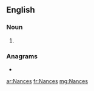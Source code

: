 {{also|nances}}
==English==

===Noun===
{{head|en|noun plural form}}

# {{plural of|Nance|lang=en}}

===Anagrams===
* {{l|en|Cannes}}

[[ar:Nances]]
[[fr:Nances]]
[[mg:Nances]]